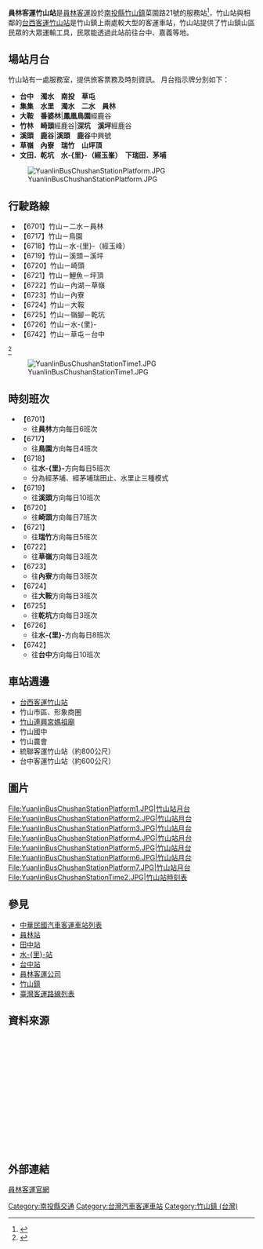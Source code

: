 {{Infobox 轉運站
|name= [[員林客運|員林客運]]竹山站
|logo=
|image= [[File:YuanlinBusChushanStation2.JPG|300px]][[File:YuanlinBusChushanStation1.JPG|300px]]
|location= {{TWN}}[[南投縣|南投縣]][[竹山鎮_(台灣)|竹山鎮]]
|road= 菜園路
|opendate= 
|closedate= 
|built= 
|est_completion= 
|howtobuild= 
|floor= 
|use= 員林客運公車路線
|terminate= 
|via= 
}}
'''員林客運竹山站'''是[[員林客運|員林客運]]設於[[南投縣|南投縣]][[竹山鎮_(台灣)|竹山鎮]]菜園路21號的服務站<ref>{{Cite web |url=http://www.chushang.gov.tw/editor_item/u_editor_v2.asp?id=%7B9BC931C6-245E-4AC0-9A25-CBDA054AA28A%7D&editor_id=77&PageNo=1 |title=竹山站地址 |access-date=2011-12-26 |archive-url=https://web.archive.org/web/20160306021349/http://www.chushang.gov.tw/editor_item/u_editor_v2.asp?id=%7B9BC931C6-245E-4AC0-9A25-CBDA054AA28A%7D&editor_id=77&PageNo=1 |archive-date=2016-03-06 |dead-url=yes }}</ref>，竹山站與相鄰的[[台西客運竹山站|台西客運竹山站]]是竹山鎮上兩處較大型的客運車站，竹山站提供了竹山鎮山區民眾的大眾運輸工具，民眾能透過此站前往台中、嘉義等地。
==場站月台==
竹山站有一處服務室，提供旅客票務及時刻資訊。
月台指示牌分別如下：
*'''台中　濁水　南投　草屯'''
*'''集集　水里　濁水　二水　員林'''
*'''大鞍　番婆林'''|'''鳳凰鳥園'''經鹿谷
*'''竹林　崎頭'''經鹿谷|'''深坑　溪坪'''經鹿谷
*'''溪頭　鹿谷'''|'''溪頭　鹿谷'''中興號
*'''草嶺　內寮　瑞竹　山坪頂'''
*'''文田．乾坑　水-{里}-（經玉峯）　下瑞田．茅埔'''
[[File:YuanlinBusChushanStationPlatform.JPG|thumb]]


==行駛路線==

*【6701】竹山－二水－員林
*【6717】竹山－鳥園
*【6718】竹山－水-{里}-（經玉峰）
*【6719】竹山－溪頭－溪坪
*【6720】竹山－崎頭
*【6721】竹山－鯉魚－坪頂
*【6722】竹山－內湖－草嶺
*【6723】竹山－內寮
*【6724】竹山－大鞍
*【6725】竹山－嶺腳－乾坑
*【6726】竹山－水-{里}-
*【6742】竹山－草屯－台中



<ref>{{Cite web |url=http://www.ylbus.com.tw/ie/p03_o01.htm |title=竹山站路線 |accessdate=2011-12-26 |archive-date=2012-01-14 |archive-url=https://web.archive.org/web/20120114132358/http://www.ylbus.com.tw/ie/p03_o01.htm |dead-url=yes }}</ref>

[[File:YuanlinBusChushanStationTime1.JPG|thumb]]

==時刻班次==
*【6701】
**往'''員林'''方向每日6班次
*【6717】
**往'''鳥園'''方向每日4班次
*【6718】
**往'''水-{里}-'''方向每日5班次
**分為經茅埔、經茅埔瑞田止、水里止三種模式
*【6719】
**往'''溪頭'''方向每日10班次
*【6720】
**往'''崎頭'''方向每日7班次
*【6721】
**往'''瑞竹'''方向每日5班次
*【6722】
**往'''草嶺'''方向每日3班次
*【6723】
**往'''內寮'''方向每日3班次
*【6724】
**往'''大鞍'''方向每日3班次
*【6725】
**往'''乾坑'''方向每日3班次
*【6726】
**往'''水-{里}-'''方向每日8班次
*【6742】
**往'''台中'''方向每日10班次

==車站週邊==
*[[台西客運竹山站|台西客運竹山站]]
*竹山市區、形象商圈
*[[竹山連興宮|竹山連興宮媽祖廟]]
*竹山國中
*竹山農會
*統聯客運竹山站（約800公尺）
*台中客運竹山站（約600公尺）



==圖片==
<gallery>
File:YuanlinBusChushanStationPlatform1.JPG|竹山站月台
File:YuanlinBusChushanStationPlatform2.JPG|竹山站月台
File:YuanlinBusChushanStationPlatform3.JPG|竹山站月台
File:YuanlinBusChushanStationPlatform4.JPG|竹山站月台
File:YuanlinBusChushanStationPlatform5.JPG|竹山站月台
File:YuanlinBusChushanStationPlatform6.JPG|竹山站月台
File:YuanlinBusChushanStationPlatform7.JPG|竹山站月台
File:YuanlinBusChushanStationTime2.JPG|竹山站時刻表


</gallery>
== 參見 ==
*[[中華民國汽車客運車站列表|中華民國汽車客運車站列表]]
*[[員林客運員林站|員林站]]
*[[員林客運田中站|田中站]]
*[[員林客運水里站|水-{里}-站]]
*[[員林客運台中站|台中站]]
*[[員林客運|員林客運公司]]
*[[竹山鎮_(台灣)|竹山鎮]]
*[[臺灣客運路線列表|臺灣客運路線列表]]

==資料來源==
<div class="references-small" style="height: 220px; overflow: auto; padding: 3px">
{{reflist|2}}
</div>

==外部連結==
{{commons category|Zhushan Bus Station, Yuanlin Bus}}

[http://www.ylbus.com.tw/ 員林客運官網]{{Wayback|url=http://www.ylbus.com.tw/ |date=20200729073204 }}
{{台灣公路客運業者}}
{{員林客運}}
{{臺灣通}}
{{悠遊卡}}
{{一卡通}}

[[Category:南投縣交通|Category:南投縣交通]]
[[Category:台灣汽車客運車站|Category:台灣汽車客運車站]]
[[Category:竹山鎮_(台灣)|Category:竹山鎮 (台灣)]]
